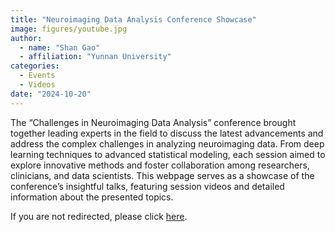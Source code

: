```yaml
---
title: "Neuroimaging Data Analysis Conference Showcase"
image: figures/youtube.jpg
author:
  - name: "Shan Gao"
  - affiliation: "Yunnan University"
categories:
  - Events
  - Videos
date: "2024-10-20"
---
```

<!-- JavaScript Redirect to the target URL -->
<script>
  window.location.href = "https://statsupai.org/pages/youtube_2.html";
</script>

The "Challenges in Neuroimaging Data Analysis" conference brought together leading experts in the field to discuss the latest advancements and address the complex challenges in analyzing neuroimaging data. From deep learning techniques to advanced statistical modeling, each session aimed to explore innovative methods and foster collaboration among researchers, clinicians, and data scientists. This webpage serves as a showcase of the conference's insightful talks, featuring session videos and detailed information about the presented topics.

If you are not redirected, please click [here](https://statsupai.org/pages/youtube_2.html).
